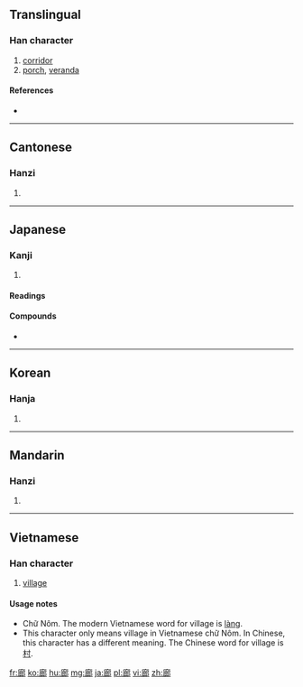 ==Translingual==

===Han character===
{{Han char|rn=53|rad=广|as=09|sn=12|four=0022<sub>7</sub>|canj=戈戈戈中 (IIIL)|ids=⿸[[广]][[郎]]}}

# [[corridor]]
# [[porch]], [[veranda]]

====References====
* {{Han ref|kx=0349.130|dkj=09437|dj=0660.010|hdz=20890.030|uh=5ECA|ud=24266|bh=B459|bd=46169}}

----

==Cantonese==

===Hanzi===
{{yue-hanzi|jyut=[[long4]]|y=long4}}

# {{defn|lang=yue|sort=广09}}

----

==Japanese==

===Kanji===
{{ja-kanji|grade=c|rs=广09}}

# {{defn|lang=ja|sort=广09}}

====Readings====
{{ja-readings|goon=[[ろう]] (rō)|kanon=[[ろう]] (rō)|kun=[[わたどの]] (watadono)}}

====Compounds====
* {{ja-r|画廊|がろう|gloss=[[gallery]]}}

----

==Korean==

===Hanja===
{{ko-hanja|hangeul=랑|rv=rang|mr=rang}}

# {{defn|lang=ko|sort=广09}}

----

==Mandarin==

===Hanzi===
{{cmn-hanzi|pin=[[láng]] ([[lang2]])|wg=lang<sup>2</sup>}}

# {{defn|lang=cmn|sort=广09}}

----

==Vietnamese==

===Han character===
{{vi-hantu|[[lang]], [[láng]], [[làng]], [[sang]]|rs=广09}}

# [[village]]

====Usage notes====
* Chữ Nôm. The modern Vietnamese word for village is [[làng]].
* This character only means village in Vietnamese chữ Nôm. In Chinese, this character has a different meaning. The Chinese word for village is [[村]].

[[fr:廊]]
[[ko:廊]]
[[hu:廊]]
[[mg:廊]]
[[ja:廊]]
[[pl:廊]]
[[vi:廊]]
[[zh:廊]]